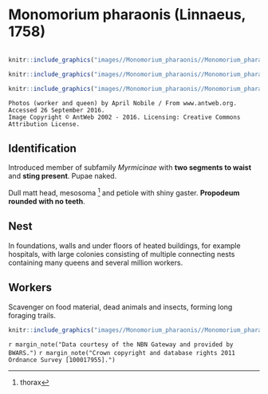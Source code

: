 # **Monomorium pharaonis** (Linnaeus, 1758)

```marginfigure
```

```r
knitr::include_graphics("images//Monomorium_pharaonis//Monomorium_pharaonis_head.jpg")
```

```r
knitr::include_graphics("images//Monomorium_pharaonis//Monomorium_pharaonis_queen.jpg")
```

```r
knitr::include_graphics("images//Monomorium_pharaonis//Monomorium_pharaonis_side.jpg")
```
```block
Photos (worker and queen) by April Nobile / From www.antweb.org. Accessed 26 September 2016.
Image Copyright © AntWeb 2002 - 2016. Licensing: Creative Commons Attribution License.
```

## Identification
Introduced member of subfamily *Myrmicinae* with **two segments to waist** and **sting present**. Pupae naked. 

Dull matt head, mesosoma ^[thorax] and petiole with shiny gaster. **Propodeum rounded with no teeth**.

## Nest
In foundations, walls and under floors of heated buildings, for example hospitals, with large colonies consisting of multiple connecting nests  containing many queens and several million workers.

## Workers
Scavenger on food material, dead animals and insects, forming long foraging trails.

```r
knitr::include_graphics("images//Monomorium_pharaonis//Monomorium_pharaonis_map.png")
```
`r margin_note("Data courtesy of the NBN Gateway and provided by BWARS.")`
`r margin_note("Crown copyright and database rights 2011 Ordnance Survey [100017955].")`

\pagebreak
